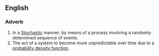 ==English==

===Adverb===
{{en-adv}}

# In a [[Stochastic]] manner; by means of a process involving a randomly determined sequence of events.
# The act of a system to become more unpredictable over time due to a [[probability density function]].